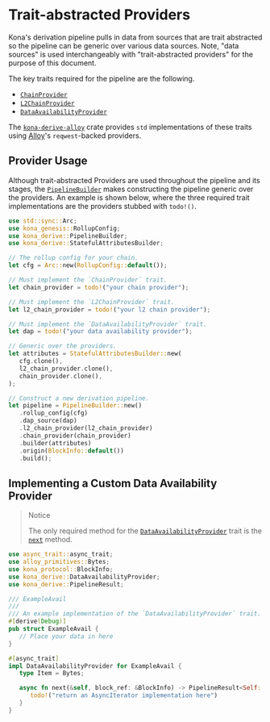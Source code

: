# Trait-abstracted Providers

Kona's derivation pipeline pulls in data from sources that are trait
abstracted so the pipeline can be generic over various data sources.
Note, "data sources" is used interchangeably with "trait-abstracted
providers" for the purpose of this document.

The key traits required for the pipeline are the following.

- [`ChainProvider`][chain-provider]
- [`L2ChainProvider`][l2-chain-provider]
- [`DataAvailabilityProvider`][dap]

The [`kona-derive-alloy`][kda] crate provides `std` implementations
of these traits using [Alloy][alloy]'s `reqwest`-backed providers.

## Provider Usage

Although trait-abstracted Providers are used throughout the pipeline and
its stages, the [`PipelineBuilder`][builder] makes constructing the pipeline
generic over the providers. An example is shown below, where the three
required trait implementations are the providers stubbed with `todo!()`.

```rust
use std::sync::Arc;
use kona_genesis::RollupConfig;
use kona_derive::PipelineBuilder;
use kona_derive::StatefulAttributesBuilder;

// The rollup config for your chain.
let cfg = Arc::new(RollupConfig::default());

// Must implement the `ChainProvider` trait.
let chain_provider = todo!("your chain provider");

// Must implement the `L2ChainProvider` trait.
let l2_chain_provider = todo!("your l2 chain provider");

// Must implement the `DataAvailabilityProvider` trait.
let dap = todo!("your data availability provider");

// Generic over the providers.
let attributes = StatefulAttributesBuilder::new(
   cfg.clone(),
   l2_chain_provider.clone(),
   chain_provider.clone(),
);

// Construct a new derivation pipeline.
let pipeline = PipelineBuilder::new()
   .rollup_config(cfg)
   .dap_source(dap)
   .l2_chain_provider(l2_chain_provider)
   .chain_provider(chain_provider)
   .builder(attributes)
   .origin(BlockInfo::default())
   .build();
```

## Implementing a Custom Data Availability Provider

> Notice
>
> The only required method for the [`DataAvailabilityProvider`][dap]
> trait is the [`next`][next] method.

```rust
use async_trait::async_trait;
use alloy_primitives::Bytes;
use kona_protocol::BlockInfo;
use kona_derive::DataAvailabilityProvider;
use kona_derive::PipelineResult;

/// ExampleAvail
///
/// An example implementation of the `DataAvailabilityProvider` trait.
#[derive(Debug)]
pub struct ExampleAvail {
   // Place your data in here
}

#[async_trait]
impl DataAvailabilityProvider for ExampleAvail {
   type Item = Bytes;

   async fn next(&self, block_ref: &BlockInfo) -> PipelineResult<Self::Item> {
      todo!("return an AsyncIterator implementation here")
   }
}
```



[dap]: https://docs.rs/kona-derive/latest/kona_derive/trait.DataAvailabilityProvider.html
[next]: https://docs.rs/kona-derive/latest/kona_derive/trait.DataAvailabilityProvider.html#tymethod.next
[builder]: https://docs.rs/kona-derive/latest/kona_derive/struct.PipelineBuilder.html
[alloy]: https://github.com/alloy-rs/alloy
[kda]: https://crates.io/crates/kona-derive-alloy
[chain-provider]: https://docs.rs/kona-derive/latest/kona_derive/trait.ChainProvider.html
[l2-chain-provider]: https://docs.rs/kona-derive/latest/kona_derive/trait.L2ChainProvider.html
[dap]: https://docs.rs/kona-derive/latest/kona_derive/trait.DataAvailabilityProvider.html
